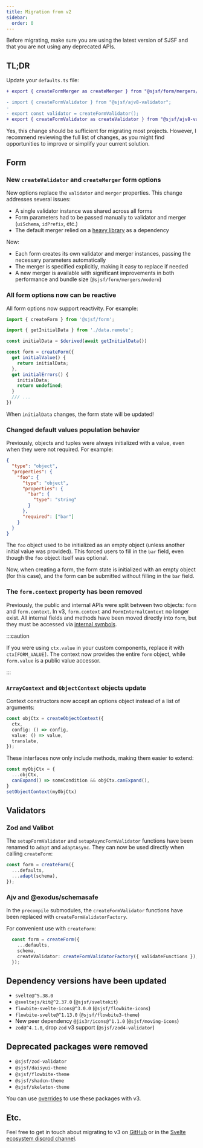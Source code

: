 ```yaml
---
title: Migration from v2
sidebar:
  order: 0
---
```


Before migrating, make sure you are using the latest version of SJSF and
that you are not using any deprecated APIs.

## TL;DR

Update your `defaults.ts` file:

```diff
+ export { createFormMerger as createMerger } from "@sjsf/form/mergers/legacy";

- import { createFormValidator } from "@sjsf/ajv8-validator";
-
- export const validator = createFormValidator();
+ export { createFormValidator as createValidator } from "@sjsf/ajv8-validator";
```

Yes, this change should be sufficient for migrating most projects.
However, I recommend reviewing the full list of changes,
as you might find opportunities to improve or simplify your current solution.

## Form

### New `createValidator` and `createMerger` form options

New options replace the `validator` and `merger` properties.
This change addresses several issues:

- A single validator instance was shared across all forms
- Form parameters had to be passed manually to validator and merger (`uiSchema`, `idPrefix`, etc.)
- The default merger relied on a [heavy library](https://github.com/x0k/svelte-jsonschema-form/issues/147)
as a dependency

Now:

- Each form creates its own validator and merger instances, passing the necessary parameters automatically
- The merger is specified explicitly, making it easy to replace if needed
- A new merger is available with significant improvements in both performance and bundle size
(`@sjsf/form/mergers/modern`)

### All form options now can be reactive

All form options now support reactivity. For example:

```ts
import { createForm } from '@sjsf/form';

import { getInitialData } from './data.remote';

const initialData = $derived(await getInitialData())

const form = createForm({
  get initialValue() {
    return initialData;
  },
  get initialErrors() {
    initialData;
    return undefined;
  }
  /// ...
})
```

When `initialData` changes, the form state will be updated!

### Changed default values population behavior

Previously, objects and tuples were always initialized with a value,
even when they were not required. For example:

```json
{
  "type": "object",
  "properties": {
    "foo": {
      "type": "object",
      "properties": {
        "bar": {
          "type": "string"
        }
      },
      "required": ["bar"]
    }
  }
}
```

The `foo` object used to be initialized as an empty object (unless another initial value was provided).
This forced users to fill in the `bar` field, even though the `foo` object itself was optional.

Now, when creating a form, the form state is initialized with an empty object (for this case),
and the form can be submitted without filling in the `bar` field.

### The `form.context` property has been removed

Previously, the public and internal APIs were split between two objects:
`form` and `form.context`.
In v3, `form.context` and `FormInternalContext` no longer exist.
All internal fields and methods have been moved directly into `form`,
but they must be accessed via [internal symbols](../../form/state/#internals).

:::caution

If you were using `ctx.value` in your custom components, replace it with `ctx[FORM_VALUE]`.
The context now provides the entire `form` object, while `form.value` is a public value accessor.

:::

### `ArrayContext` and `ObjectContext` objects update

Context constructors now accept an options object instead of a list of arguments:

```ts
const objCtx = createObjectContext({
  ctx,
  config: () => config,
  value: () => value,
  translate,
});
```

These interfaces now only include methods, making them easier to extend:

```ts
const myObjCtx = {
  ...objCtx,
  canExpand() => someCondition && objCtx.canExpand(),
}
setObjectContext(myObjCtx)
```

## Validators

### Zod and Valibot

The `setupFormValidator` and `setupAsyncFormValidator` functions have been renamed
to `adapt` and `adaptAsync`.
They can now be used directly when calling `createForm`:

```ts
const form = createForm({
  ...defaults,
  ...adapt(schema),
});
```

### Ajv and @exodus/schemasafe

In the `precompile` submodules, the `createFormValidator` functions
have been replaced with `createFormValidatorFactory`.

For convenient use with `createForm`:

```ts
  const form = createForm({
    ...defaults,
    schema,
    createValidator: createFormValidatorFactory({ validateFunctions }),
  });
```

## Dependency versions have been updated

- `svelte@^5.38.0`
- `@sveltejs/kit@^2.37.0` (`@sjsf/sveltekit`)
- `flowbite-svelte-icons@^3.0.0` (`@sjsf/flowbite-icons`)
- `flowbite-svelte@^1.13.0` (`@sjsf/flowbite3-theme`)
- New peer dependency `@jis3r/icons@^1.1.0` (`@sjsf/moving-icons`)
- `zod@^4.1.0`, drop `zod` v3 support (`@sjsf/zod4-validator`)

## Deprecated packages were removed

- `@sjsf/zod-validator`
- `@sjsf/daisyui-theme`
- `@sjsf/flowbite-theme`
- `@sjsf/shadcn-theme`
- `@sjsf/skeleton-theme`

You can use [overrides](https://docs.npmjs.com/cli/v11/configuring-npm/package-json#overrides)
to use these packages with v3.

## Etc.

Feel free to get in touch about migrating to v3 on [GitHub](https://github.com/x0k/svelte-jsonschema-form/discussions)
or in the [Svelte ecosystem discrod channel](https://discord.com/channels/457912077277855764/1060332203571151019).
